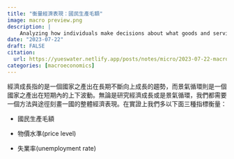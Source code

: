 ```yaml
---
title: "衡量經濟表現：國民生產毛額"
image: macro preview.png
description: |
    Analyzing how individuals make decisions about what goods and services to purchase based on preferences and constraints
date: "2023-07-22"
draft: FALSE
citation:
  url: https://yueswater.netlify.app/posts/notes/micro/2023-07-22-macro-economy-performance/
categories: [macroeconomics]
---
```


經濟成長指的是一個國家之產出在長期不斷向上成長的趨勢，而景氣循環則是一個國家之產出在短期內的上下波動。無論是研究經濟成長或是景氣循環，我們都需要一個方法與途徑刻畫一國的整體經濟表現。在實證上我們多以下面三種指標衡量：

- 國民生產毛額

- 物價水準(price level)

- 失業率(unemployment rate) 

